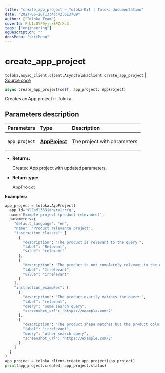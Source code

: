 ```yaml
---
title: "create_app_project — Toloka-Kit | Toloka documentation"
date: "2023-06-20T13:46:42.613709"
author: ["Toloka Team"]
coverId: F_bIcOYF9yjrxkPZrXc3
tags: ["engineering"]
ogDescription: ""
docsMenu: "tkitMenu"
---
```


# create_app_project

`toloka.async_client.client.AsyncTolokaClient.create_app_project` | [Source code](https://github.com/Toloka/toloka-kit/blob/v1.2.0/src/async_client/client.py#L0)

```python
async create_app_project(self, app_project: AppProject)
```

Creates an App project in Toloka.

## Parameters description

| Parameters | Type | Description |
| :----------| :----| :-----------|
`app_project`|**[AppProject](/docs/toloka-kit/reference/toloka.client.app.AppProject)**|<p>The project with parameters.</p>

* **Returns:**

  Created App project with updated parameters.

* **Return type:**

  [AppProject](/docs/toloka-kit/reference/toloka.client.app.AppProject)

**Examples:**

```python
app_project = toloka.AppProject(
  app_id='9lZaMl363jahzra1rrYq',
  name='Example project (product relevance)',
  parameters={
    "default_language": "en",
    "name": "Product relevance project",
    "instruction_classes": [
      {
        "description": "The product is relevant to the query.",
        "label": "Relevant",
        "value": "relevant"
      },
      {
        "description": "The product is not completely relevant to the query.",
        "label": "Irrelevant",
        "value": "irrelevant"
      }
    ],
    "instruction_examples": [
      {
        "description": "The product exactly matches the query.",
        "label": "relevant",
        "query": "some search query",
        "screenshot_url": "https://example.com/1"
      },
      {
        "description": "The product shape matches but the product color does not.",
        "label": "irrelevant",
        "query": "other search query",
        "screenshot_url": "https://example.com/2"
      }
    ]
  }
)
app_project = toloka_client.create_app_project(app_project)
print(app_project.created, app_project.status)
```